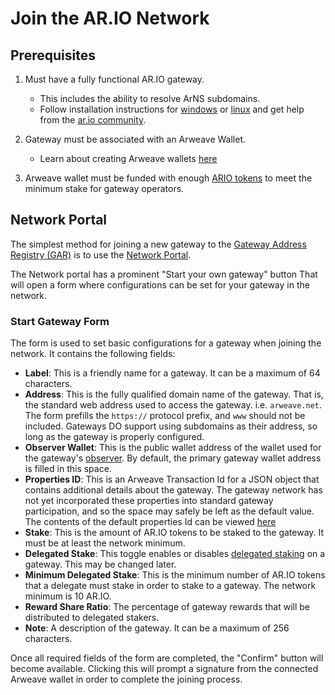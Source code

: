 
<HeroPattern />

# Join the AR.IO Network

## Prerequisites

1. Must have a fully functional AR.IO gateway.
    - This includes the ability to resolve ArNS subdomains.
    - Follow installation instructions for [windows](/gateways/ar-io-node/windows-setup) or [linux](/gateways/ar-io-node/linux-setup) and get help from the [ar.io community](https://discord.gg/7zUPfN4D6g).

2. Gateway must be associated with an Arweave Wallet.
    - Learn about creating Arweave wallets [here](https://ar.io/wallet)

3. Arweave wallet must be funded with enough [ARIO tokens](https://ar.io/test-ario) to meet the minimum stake for gateway operators.

## Network Portal

The simplest method for joining a new gateway to the [Gateway Address Registry (GAR)](/build/gateways/gateway-network#gateway-address-registry-gar) is to use the [Network Portal](https://gateways.arweave.net/#/gateways).

The Network portal has a prominent "Start your own gateway" button That will open a form where configurations can be set for your gateway in the network.

<Diagram title="Start Your Gateway" src='47FLOGesQYP2mi5GvoAaNIZhWofDnh0rsUCWtx21W5w' />

<Diagram title="Start Gateway Form" src='oDycLDqeAXXuBvYdPXtR0YwPZPLR7l75UiGxmvtyths' />

### Start Gateway Form

The form is used to set basic configurations for a gateway when joining the network. It contains the following fields:

- **Label**: This is a friendly name for a gateway. It can be a maximum of 64 characters.
- **Address**: This is the fully qualified domain name of the gateway. That is, the standard web address used to access the gateway. i.e. `arweave.net`. The form prefills the `https://` protocol prefix, and `www` should not be included. Gateways DO support using subdomains as their address, so long as the gateway is properly configured.
- **Observer Wallet**: This is the public wallet address of the wallet used for the gateway's [observer](/build/gateways/observer). By default, the primary gateway wallet address is filled in this space.
- **Properties ID**: This is an Arweave Transaction Id for a JSON object that contains additional details about the gateway. The gateway network has not yet incorporated these properties into standard gateway participation, and so the space may safely be left as the default value. The contents of the default properties Id can be viewed [here](https://arweave.net/FH1aVetOoulPGqgYukj0VE0wIhDy90WiQoV3U2PeY44)
- **Stake**: This is the amount of AR.IO tokens to be staked to the gateway. It must be at least the network minimum.
- **Delegated Stake**: This toggle enables or disables [delegated staking](/learn/staking#delegated-staking) on a gateway. This may be changed later.
- **Minimum Delegated Stake**: This is the minimum number of AR.IO tokens that a delegate must stake in order to stake to a gateway. The network minimum is 10 AR.IO.
- **Reward Share Ratio**: The percentage of gateway rewards that will be distributed to delegated stakers. 
- **Note**: A description of the gateway. It can be a maximum of 256 characters.

Once all required fields of the form are completed, the "Confirm" button will become available. Clicking this will prompt a signature from the connected Arweave wallet in order to complete the joining process.
